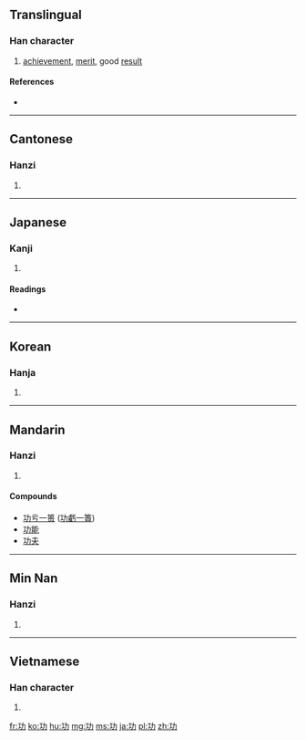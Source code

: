 ==Translingual==
{{stroke order|strokes=5}}

===Han character===
{{Han char|rn=19|rad=力|as=03|sn=5|four=1412<sub>7</sub>|canj=一大尸 (MKS)|ids=⿰[[工]][[力]]}}

# [[achievement]], [[merit]], good [[result]]

====References====
* {{Han ref|kx=0146.110|dkj=02295|dj=0328.060|hdz=10365.080|uh=529F|ud=21151|bh=A55C|bd=42332}}

----

==Cantonese==

===Hanzi===
{{yue-hanzi|jyut=|y=gung1}}

# {{defn|lang=yue|sort=力03}}

----

==Japanese==

===Kanji===
{{ja-kanji|grade=4|rs=力03}}

# {{defn|lang=ja|sort=力03}}

====Readings====
* {{ja-readings|on=[[こう]] (kō)|kun=[[いさお]] (isao)}}

----

==Korean==

===Hanja===
{{ko-hanja|hangeul=공|rv=gong|mr=kong}}

# {{defn|lang=ko|sort=力03}}

----

==Mandarin==

===Hanzi===
{{cmn-hanzi|pin=[[gōng]] ([[gong1]])|wg=kung<sup>1</sup>}}

# {{defn|lang=cmn|sort=力03}}

====Compounds====
{{top2}}
* [[功亏一篑]] ([[功虧一簣]])
* [[功能]]
* [[功夫]]

{{mid2}}
{{bottom}}

----

==Min Nan==

===Hanzi===
{{nan-hanzi|poj=kong (kong<sup>1</sup>), kang (kang<sup>1</sup>)}}

# {{defn|lang=nan}}

----

==Vietnamese==

===Han character===
{{vi-hantu|[[công]]|rs=力03}}

# {{defn|lang=vi|sort=力03}}

[[fr:功]]
[[ko:功]]
[[hu:功]]
[[mg:功]]
[[ms:功]]
[[ja:功]]
[[pl:功]]
[[zh:功]]